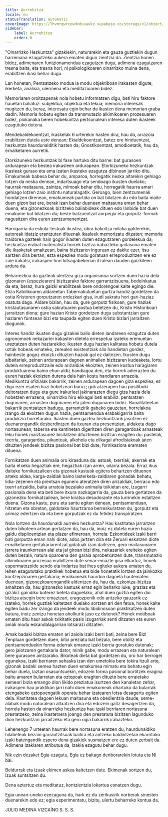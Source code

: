 ```yaml
---
title: Aurrehitza
locale: eu
statusTranslation: automatic
coverImage: https://lhvmrqwrcowdvduuaukz.supabase.co/storage/v1/object/public/strapi-uploads/small_cover-educacion-fundamental.webp-2d51a7828a2b1309555be27f7e2a61a0.webp
sidebar:
    label: Aurrehitza
    order: 0
---
```

"Oinarrizko Hezkuntza" gizakiekin, naturarekin eta gauza guztiekin dugun harremana ezagutzeko aukera ematen digun zientzia da. Zientzia honen bidez, adimenaren funtzionamendua ezagutzen dugu, adimena ezagutzaren tresna baita, eta tresna hori, ni psikologikoaren oinarrizko muina dena, erabiltzen ikasi behar dugu.

Lan honetan, Pentsatzeko modua ia modu objektiboan irakasten digute, ikerketa, analisia, ulermena eta meditazioaren bidez.

Memoriaren oroitzapenak nola hobetu informatzen digu, beti hiru faktore hauetan baliatuz: subjektua, objektua eta lekua; memoria interesak mugitzen du, beraz, interesatu egin behar da ikasten dena memorian graba dadin. Memoria hobetu egiten da transmutazio alkimikoaren prozesuaren bidez, pixkanaka beren hobekuntza pertsonalean interesa duten ikasleek ezagutuko dutena.

Mendebaldekoentzat, ikasketak 6 urterekin hasten dira, hau da, arrazoia erabiltzen dutela uste denean; Ekialdekoentzat, batez ere hinduentzat, hezkuntza haurdunalditik hasten da; Gnostikoentzat, amodioetatik, hau da, ernalketaren aurretik.

Etorkizuneko hezkuntzak bi fase hartuko ditu barne: bat gurasoen ardurapean eta bestea irakasleen ardurapean. Etorkizuneko hezkuntzak ikasleak guraso eta ama izaten ikasteko ezagutza dibinoan jarriko ditu. Emakumeak babesa behar du, amparoa, horregatik neska aitarekin gehiago lotzen da neska denean, indartsuago eta sendoago ikusten duelako; haurrak maitasuna, zaintza, mimoak behar ditu, horregatik haurra amari gehiago lotzen zaio instintu naturalagatik. Geroago, bien zentzumenak hondatzen direnean, emakumeak partida on bat bilatzen du edo baita maite duen gizon bat ere, berak izan behar duenean maitasuna eman behar duena, eta gizonezkoak bizitzeko baliabideak dituen edo lanbide bat duen emakume bat bilatzen du; beste batzuentzat aurpegia eta gorputz-formak nagusitzen dira euren zentzumenentzat.

Harrigarria da eskola-testuak ikustea, obra bakoitza milaka galderekin, autoreak idatziz erantzuten dituenak ikasleek memorizatu ditzaten; memoria traidorea gazteek hain gogor ikasten duten ezagutzaren gordelekua da; hezkuntza erabat materialista horrek bizitza irabazteko gaitasuna ematen die ikasketak amaitzean, baina bizitzaren inguruan ez dakite ezer, itsu sartzen dira bertan, ezta espeziea modu goratuan erreproduzitzen ere ez zaie irakatsi, irakaspen hori lotsagabekerian itzalean dauden gaizkileen ardura da.

Beharrezkoa da gazteak ulertzea giza organismoa sortzen duen hazia dela gizonaren (espeziearen) bizitzarako faktore garrantzitsuena, bedeinkatua da eta, beraz, hura gaizki erabiltzeak bere ondorengoei kalte egingo die. Eliza Katolikoaren aldareetan Tabernakuluetan gurtza handiz gordetzen da ostia Kristoren gorputzaren ordezkari gisa, irudi sakratu hori gari-haziaz osatuta dago. Aldare bizian, hau da, gure gorputz fisikoan, gure haziak kristautasunaren ostia sakratuaren postua betetzen du, Kristo Historikoari jarraitzen diona; gure hazian Kristo gordetzen dugu substantzian gure haziaren funtsean bizi eta taupada egiten duen Kristo biziari jarraitzen diogunok.

Interes handiz ikusten dugu gizakiei balio dieten landareen ezagutza duten agronomoek nekazariei irakasten dietela errespetua izateko eremuetan ureztatzen duten haziarekiko; ikusten dugu hazien kalitatea hobetu dutela uztak hobeak emateko, zerealen existentziak silo handietan gordez, hainbeste gogoz ekoiztu dituzten haziak gal ez daitezen. Ikusten dugu albaitariek, zeinen ardurapean dagoen animalien bizitzaren kudeaketa, lortu dutela erreproduzitzaile edo arizaldiak ekoiztea, zeinen kostua haragiaren produktuarena baino ehun aldiz handiagoa den, eta horrek adierazten du euren haziak ekoizten dutena dela hain kostu handiaren arrazoia. Medikuntza ofizialak bakarrik, zeinen ardurapean dagoen giza espeziea, ez digu ezer esaten hazi hobetzeari buruz; guk atzerapen hau positiboki deitoratzen dugu eta gure irakurleei jakinarazten diegu giza hazia dela hobetzen errazena, oinarrizko hiru elikagai beti erabiliz: pentsatzen dugunaren, arnasten dugunaren eta jaten dugunaren bidez. Banalitateetan bakarrik pentsatzen badugu, garrantzirik gabeko gauzetan, horrelakoa izango da ekoizten dugun hazia, pentsamendua erabakigarria baita produkzio horretarako. Ikasten duen gaztea hezkuntzarik jasotzen ez duenarengandik desberdintzen da itxuran eta presentzian, aldaketa dago nortasunean; taberna eta kantinetan digeritzen diren garagardoak arnasteak leku horiek maiztasunez bisitatzen dituztenen bizitzan eragiten du: pastelak, txerria, garagardoa, pikanteak, alkohola eta elikagai afrodisiakoak jaten dituzten jendeek bizitza pasional bat bizi dute, fornikaziora eramaten dituena.

Fornikatzen duen animalia oro kirasduna da: astoak, txerriak, akerrak eta baita etxeko hegaztiak ere, hegaztiak izan arren, oilarra bezala. Erraz ikus daiteke fornikatzaileen eta gizonak kastuak egitera behartzen dituenen arteko aldea, karga-zaldiak baino lasterketa-zaldiaren gonadak behatu, lidia-zezenen eta prentsan egunero ateratzen diren arizaldiak, berraco edo txerri arizaldia, baita arratoia bezalako animalia txikietan ere, izugarri pasionala dena eta beti bere itxura nazkagarria da, gauza bera gertatzen da gizonezko fornikatzailean, bere kiratsa desodorante eta lurrinekin estaltzen duena. Gizona kastu, puru eta santu egiten denean, pentsamenduan, hitzetan eta obretan, galdutako haurtzaroa berreskuratzen du, gorputz eta arimaz edertzen da eta bere gorputzak ez du fetidez transpiratzen.

Nola lortzen da haurdunaldi aurreko hezkuntza? Hau kastitatea jarraitzen duten bikoteen artean gertatzen da, hau da, inoiz ez dutela euren hazia galdu displicentzian eta plazer efimeroan, horrela: Ezkontideek izaki berri bati gorputza eman nahi diote, ados jartzen dira eta Zeruari eskatzen diote ernalketaren gertakariarentzat gidatuak izan daitezen, gero maitasunaren jarrera iraunkorrean alai eta jai giroan bizi dira, nekazariek ereiteko egiten duten bezala, natura oparoena den garaia aprobetxatzen dute, transmutazio alkimikoaren prozesua erabiltzen dute senar-emazte gisa elkartuz, honek espermatozoide sendo eta indartsu bat ihes egiteko aukera ematen du, lehen ezagututako praktikek hobetua eta bide honetatik lortzen da jainkozko kontzepzioaren gertakaria; emakumeak haurdun dagoela hautematen duenean, gizonezkoarengandik aldentzen da, hau da, ezkontza-bizitza amaitzen da, hau gizonezko kastuak erraz egin beharko luke, graziaz eta gizakiz gaindiko boterez beteta dagoelako, ahal duen guztia egiten dio bizitza atsegin bere emazteari, eragozpenik edo antzeko gauzarik ez izateko, horrek guztiak kaltetzen duelako sortzen ari den fetua, honek kalte egiten badu zer izango da jendeek modu libidinosoan praktikatzen duten batura, inoiz zentzu honetan aholkurik jaso ez dutenek? Honek motiboak ematen ditu haur askok txikitatik pasio izugarriak senti ditzaten eta euren amak modu eskandalagarrian lotsarazi ditzaten.

Amak badaki bizitza ematen ari zaiola izaki berri bati, zeina bere Bizi Tenpluan gordetzen duen, bitxi preziatu bat bezala, bere otoitz eta pentsamenduekin forma ederrak emanez izaki berria goratuko dutenak; gero jaiotzaren gertakaria dator, minik gabe; modu errazean eta naturalean bere gurasoen aintzarako. Bikoteak dieta bat gordetzen du, oro har berrogei egunekoa, izaki berriaren sehaska izan den umetokia bere tokira itzuli arte, gizonak badaki semea hazten duen emakumea mimatu eta behatu egin behar duela, laztan osasuntsuekin, edozein forma pasional bortitzek eragina baitu amaren bularretan eta oztopoak eragiten dituzte bere erraietako semeari bizia emango dion likido preziatua isurtzen den kanaletan zehar, irakaspen hau praktikan jarri nahi duen emakumeak ohartuko da bularrak etengabeko oztopoengatik operatu behar izatearen lotsa desagertu egiten dela. Kastitatea dagoen lekuan maitasuna eta obedientzia daude, seme-alabak modu naturalean altxatzen dira eta edozein gaitz desagertzen da, horrela hasten da oinarrizko hezkuntza hau izaki berriaren nortasuna prestatzeko, zeina ikastetxera joango den prestatuta bizitzen lagunduko dion hezkuntzari jarraitzeko eta gero ogia bakarrik irabazteko.

Lehenengo 7 urteetan haurrak bere nortasuna eratzen du, haurdunaldiko hilabeteak bezain garrantzitsuak baitira eta antzeko baldintzetan ekarritako izaki batengandik espero dena gizakiek susmatzen ere ez duten zerbait da. Adimena Izakiaren atributua da, Izakia ezagutu behar dugu.

Nik ezin dezaket Egia ezagutu, Egia ez baitago denborarekin lotuta eta Ni bai.

Beldurrak eta izuak ekimen askea kaltetzen dute. Ekimenak sortzen du, izuak suntsitzen du.

Dena aztertuz eta meditatuz, kontzientzia lokartua esnatzen dugu.

Egia unean-uneko ezezaguna da, hark ez du zerikusirik norberak sinesten duenarekin edo ez; egia esperimentatu, bizitu, ulertu beharreko kontua da.

JULIO MEDINA VIZCAÍNO
S. S. S.

